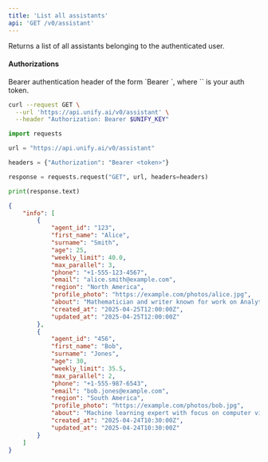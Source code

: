 ```yaml
---
title: 'List all assistants'
api: 'GET /v0/assistant'
---
```

Returns a list of all assistants belonging to the authenticated user.

#### Authorizations

<ParamField header="Authorization" type="string" required="true">
  Bearer authentication header of the form `Bearer <token>`, where `<token>` is your auth token.
</ParamField>

<RequestExample>

```bash cURL
curl --request GET \
  --url 'https://api.unify.ai/v0/assistant' \
  --header "Authorization: Bearer $UNIFY_KEY"
```

```python Python
import requests

url = "https://api.unify.ai/v0/assistant"

headers = {"Authorization": "Bearer <token>"}

response = requests.request("GET", url, headers=headers)

print(response.text)
```

</RequestExample>
<ResponseExample>

```json 200
{
    "info": [
        {
            "agent_id": "123",
            "first_name": "Alice",
            "surname": "Smith",
            "age": 25,
            "weekly_limit": 40.0,
            "max_parallel": 3,
            "phone": "+1-555-123-4567",
            "email": "alice.smith@example.com",
            "region": "North America",
            "profile_photo": "https://example.com/photos/alice.jpg",
            "about": "Mathematician and writer known for work on Analytical Engine",
            "created_at": "2025-04-25T12:00:00Z",
            "updated_at": "2025-04-25T12:00:00Z"
        },
        {
            "agent_id": "456",
            "first_name": "Bob",
            "surname": "Jones",
            "age": 30,
            "weekly_limit": 35.5,
            "max_parallel": 2,
            "phone": "+1-555-987-6543",
            "email": "bob.jones@example.com",
            "region": "South America",
            "profile_photo": "https://example.com/photos/bob.jpg",
            "about": "Machine learning expert with focus on computer vision",
            "created_at": "2025-04-24T10:30:00Z",
            "updated_at": "2025-04-24T10:30:00Z"
        }
    ]
}
```

</ResponseExample>
